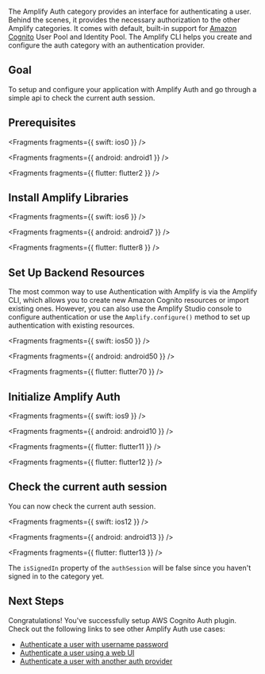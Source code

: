 The Amplify Auth category provides an interface for authenticating a user. Behind the scenes, it provides the necessary authorization to the other Amplify categories. It comes with default, built-in support for [Amazon Cognito](https://aws.amazon.com/cognito) User Pool and Identity Pool. The Amplify CLI helps you create and configure the auth category with an authentication provider.

## Goal

To setup and configure your application with Amplify Auth and go through a simple api to check the current auth session.

## Prerequisites


<Fragments fragments={{ swift: ios0 }} />


<Fragments fragments={{ android: android1 }} />


<Fragments fragments={{ flutter: flutter2 }} />

## Install Amplify Libraries


<Fragments fragments={{ swift: ios6 }} />


<Fragments fragments={{ android: android7 }} />


<Fragments fragments={{ flutter: flutter8 }} />

## Set Up Backend Resources

The most common way to use Authentication with Amplify is via the Amplify CLI, which allows you to create new Amazon Cognito resources or import existing ones. However, you can also use the Amplify Studio console to configure authentication or use the `Amplify.configure()` method to set up authentication with existing resources.


<Fragments fragments={{ swift: ios50 }} />


<Fragments fragments={{ android: android50 }} />


<Fragments fragments={{ flutter: flutter70 }} />

## Initialize Amplify Auth


<Fragments fragments={{ swift: ios9 }} />


<Fragments fragments={{ android: android10 }} />


<Fragments fragments={{ flutter: flutter11 }} />


<Fragments fragments={{ flutter: flutter12 }} />

## Check the current auth session

You can now check the current auth session.


<Fragments fragments={{ swift: ios12 }} />


<Fragments fragments={{ android: android13 }} />


<Fragments fragments={{ flutter: flutter13 }} />

The `isSignedIn` property of the `authSession` will be false since you haven't signed in to the category yet.

## Next Steps

Congratulations! You've successfully setup AWS Cognito Auth plugin. Check out the following links to see other Amplify Auth use cases:

- [Authenticate a user with username password](/[platform]/prev/build-a-backend/auth/enable-sign-in/)
- [Authenticate a user using a web UI](/[platform]/prev/build-a-backend/auth/sign-in-with-web-ui/)
- [Authenticate a user with another auth provider](/[platform]/prev/build-a-backend/auth/add-social-provider/)
